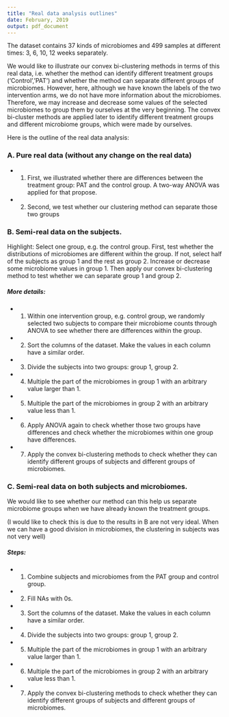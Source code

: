 ```yaml
---
title: "Real data analysis outlines"
date: February, 2019
output: pdf_document
---
```


The dataset contains 37 kinds of microbiomes and 499 samples at different times: 3, 6, 10, 12 weeks separately. 

We would like to illustrate our convex bi-clustering methods in terms of this real data, i.e. whether the method can identify different treatment groups (‘Control’,’PAT’) and whether the method can separate different groups of microbiomes. However, here, although we have known the labels of the two intervention arms, we do not have more information about the microbiomes. Therefore, we may increase and decrease some values of the selected microbiomes to group them by ourselves at the very beginning. The convex bi-cluster methods are applied later to identify different treatment groups and different microbiome groups, which were made by ourselves. 

Here is the outline of the real data analysis:

### A. Pure real data (without any change on the real data)
* 1. First, we illustrated whether there are differences between the treatment group: PAT and the control group. A two-way ANOVA was applied for that propose. 

* 2. Second, we test whether our clustering method can separate those two groups

### B. Semi-real data on the subjects. 

Highlight: Select one group, e.g. the control group. First, test whether the distributions of microbiomes are different within the group. If not, select half of the subjects as group 1 and the rest as group 2. Increase or decrease some microbiome values in group 1. Then apply our convex bi-clustering method to test whether we can separate group 1 and group 2.

##### More details:

* 1. Within one intervention group, e.g. control group, we randomly selected two subjects to compare their microbiome counts through ANOVA to see whether there are differences within the group.

* 2. Sort the columns of the dataset. Make the values in each column have a similar order.

* 3. Divide the subjects into two groups: group 1, group 2. 

* 4. Multiple the part of the microbiomes in group 1 with an arbitrary value larger than 1.

* 5. Multiple the part of the microbiomes in group 2 with an arbitrary value less than 1.

* 6. Apply ANOVA again to check whether those two groups have differences and check whether the microbiomes within one group have differences.

* 7. Apply the convex bi-clustering methods to check whether they can identify different groups of subjects and different groups of microbiomes.

### C. Semi-real data on both subjects and microbiomes.

We would like to see whether our method can this help us separate microbiome groups when we have already known the treatment groups.

(I would like to check this is due to the results in B are not very ideal. When we can have a good division in microbiomes, the clustering in subjects was not very well)

##### Steps:

* 1. Combine subjects and microbiomes from the PAT group and control group.

* 2. Fill NAs with 0s.

* 3. Sort the columns of the dataset. Make the values in each column have a similar order.

* 4. Divide the subjects into two groups: group 1, group 2. 

* 5. Multiple the part of the microbiomes in group 1 with an arbitrary value larger than 1.

* 6. Multiple the part of the microbiomes in group 2 with an arbitrary value less than 1.

* 7. Apply the convex bi-clustering methods to check whether they can identify different groups of subjects and different groups of microbiomes.